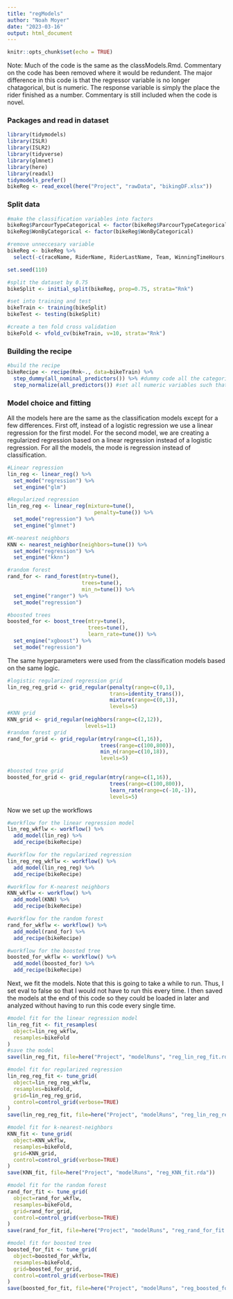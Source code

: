 ```yaml
---
title: "regModels"
author: "Noah Moyer"
date: "2023-03-16"
output: html_document
---
```


```r
knitr::opts_chunk$set(echo = TRUE)
```

Note: Much of the code is the same as the classModels.Rmd. Commentary on the code has been removed where it would be redundent. The major difference in this code is that the regressor variable is no longer chatagorical, but is numeric. The response variable is simply the place the rider finished as a number. Commentary is still included when the code is novel.

### Packages and read in dataset
```r
library(tidymodels)
library(ISLR)
library(ISLR2)
library(tidyverse)
library(glmnet)
library(here)
library(readxl)
tidymodels_prefer()
bikeReg <- read_excel(here("Project", "rawData", "bikingDF.xlsx"))
```

### Split data

```r
#make the classification variables into factors
bikeReg$ParcourTypeCategorical <- factor(bikeReg$ParcourTypeCategorical)
bikeReg$WonByCategorical <- factor(bikeReg$WonByCategorical)

#remove unneccesary variable
bikeReg <- bikeReg %>% 
  select(-c(raceName, RiderName, RiderLastName, Team, WinningTimeHours, WinningTimeMinutes, Months, Days, VertMeters, StartlistQualScore))

set.seed(110)

#split the dataset by 0.75
bikeSplit <- initial_split(bikeReg, prop=0.75, strata="Rnk")

#set into training and test
bikeTrain <- training(bikeSplit)
bikeTest <- testing(bikeSplit)

#create a ten fold cross validation
bikeFold <- vfold_cv(bikeTrain, v=10, strata="Rnk")
```

### Building the recipe
```r
#build the recipe
bikeRecipe <- recipe(Rnk~., data=bikeTrain) %>% 
  step_dummy(all_nominal_predictors()) %>% #dummy code all the categorical variables
  step_normalize(all_predictors()) #set all numeric variables such that they have a mean of 0 and variance of 1
```

### Model choice and fitting
All the models here are the same as the classification models except for a few differences. First off, instead of a logistic regression we use a linear regression for the first model. For the second model, we are creating a regularized regression based on a linear regression instead of a logistic regression. For all the models, the mode is regression instead of classification.
```r
#Linear regression
lin_reg <- linear_reg() %>% 
  set_mode("regression") %>% 
  set_engine("glm")

#Regularized regression
lin_reg_reg <- linear_reg(mixture=tune(),
                            penalty=tune()) %>% 
  set_mode("regression") %>% 
  set_engine("glmnet")

#K-nearest neighbors
KNN <- nearest_neighbor(neighbors=tune()) %>% 
  set_mode("regression") %>% 
  set_engine("kknn")

#random forest
rand_for <- rand_forest(mtry=tune(),
                        trees=tune(),
                        min_n=tune()) %>% 
  set_engine("ranger") %>% 
  set_mode("regression")

#boosted trees
boosted_for <- boost_tree(mtry=tune(),
                          trees=tune(),
                          learn_rate=tune()) %>% 
  set_engine("xgboost") %>% 
  set_mode("regression")
```

The same hyperparameters were used from the classification models based on the same logic.
```r
#logistic regularized regression grid
lin_reg_reg_grid <- grid_regular(penalty(range=c(0,1),
                                 trans=identity_trans()),
                                 mixture(range=c(0,1)),
                                 levels=5)
#KNN grid
KNN_grid <- grid_regular(neighbors(range=c(2,12)),
                         levels=11)
#random forest grid
rand_for_grid <- grid_regular(mtry(range=c(1,16)),
                              trees(range=c(100,800)),
                              min_n(range=c(10,18)),
                              levels=5)

#boosted tree grid
boosted_for_grid <- grid_regular(mtry(range=c(1,16)),
                                 trees(range=c(100,800)),
                                 learn_rate(range=c(-10,-1)),
                                 levels=5)


```

Now we set up the workflows
```r
#workflow for the linear regression model
lin_reg_wkflw <- workflow() %>% 
  add_model(lin_reg) %>% 
  add_recipe(bikeRecipe)

#workflow for the regularized regression
lin_reg_reg_wkflw <- workflow() %>% 
  add_model(lin_reg_reg) %>% 
  add_recipe(bikeRecipe)

#workflow for K-nearest neighbors
KNN_wkflw <- workflow() %>% 
  add_model(KNN) %>% 
  add_recipe(bikeRecipe)

#workflow for the random forest
rand_for_wkflw <- workflow() %>% 
  add_model(rand_for) %>% 
  add_recipe(bikeRecipe)

#workflow for the boosted tree
boosted_for_wkflw <- workflow() %>% 
  add_model(boosted_for) %>% 
  add_recipe(bikeRecipe)
```

Next, we fit the models. Note that this is going to take a while to run. Thus, I set eval to false so that I would not have to run this every time. I then saved the models at the end of this code so they could be loaded in later and analyzed without having to run this code every single time.
```r
#model fit for the linear regression model
lin_reg_fit <- fit_resamples(
  object=lin_reg_wkflw,
  resamples=bikeFold
)
#save the model
save(lin_reg_fit, file=here("Project", "modelRuns", "reg_lin_reg_fit.rda"))

#model fit for regularized regression
lin_reg_reg_fit <- tune_grid(
  object=lin_reg_reg_wkflw,
  resamples=bikeFold,
  grid=lin_reg_reg_grid,
  control=control_grid(verbose=TRUE)
)
save(lin_reg_reg_fit, file=here("Project", "modelRuns", "reg_lin_reg_reg_fit.rda"))

#model fit for k-nearest-neighbors
KNN_fit <- tune_grid(
  object=KNN_wkflw,
  resamples=bikeFold,
  grid=KNN_grid,
  control=control_grid(verbose=TRUE)
)
save(KNN_fit, file=here("Project", "modelRuns", "reg_KNN_fit.rda"))

#model fit for the random forest
rand_for_fit <- tune_grid(
  object=rand_for_wkflw,
  resamples=bikeFold,
  grid=rand_for_grid,
  control=control_grid(verbose=TRUE)
)
save(rand_for_fit, file=here("Project", "modelRuns", "reg_rand_for_fit.rda"))

#model fit for boosted tree
boosted_for_fit <- tune_grid(
  object=boosted_for_wkflw,
  resamples=bikeFold,
  grid=boosted_for_grid,
  control=control_grid(verbose=TRUE)
)
save(boosted_for_fit, file=here("Project", "modelRuns", "reg_boosted_for_fit.rda"))
```

